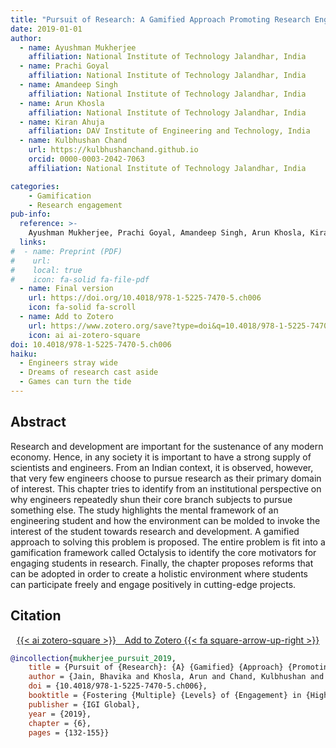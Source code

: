 ```yaml
---
title: "Pursuit of Research: A Gamified Approach Promoting Research Engagement Among Undergraduate Students"
date: 2019-01-01
author:
  - name: Ayushman Mukherjee
    affiliation: National Institute of Technology Jalandhar, India
  - name: Prachi Goyal
    affiliation: National Institute of Technology Jalandhar, India
  - name: Amandeep Singh
    affiliation: National Institute of Technology Jalandhar, India
  - name: Arun Khosla
    affiliation: National Institute of Technology Jalandhar, India
  - name: Kiran Ahuja
    affiliation: DAV Institute of Engineering and Technology, India
  - name: Kulbhushan Chand
    url: https://kulbhushanchand.github.io
    orcid: 0000-0003-2042-7063
    affiliation: National Institute of Technology Jalandhar, India

categories:
    - Gamification
    - Research engagement
pub-info:
  reference: >-
    Ayushman Mukherjee, Prachi Goyal, Amandeep Singh, Arun Khosla, Kiran Ahuja, and <strong>Kulbhushan Chand</strong>, “Pursuit of Research: A Gamified Approach Promoting Research Engagement Among Undergraduate Students,” chap. 6 in <em>Fostering Multiple Levels of Engagement in Higher Education Environments</em>, doi: <a href="https://doi.org/10.4018/978-1-5225-7470-5.ch006"><code>10.4018/978-1-5225-7470-5.ch006</code></a>
  links:
#  - name: Preprint (PDF)
#    url: 
#    local: true
#    icon: fa-solid fa-file-pdf
  - name: Final version
    url: https://doi.org/10.4018/978-1-5225-7470-5.ch006
    icon: fa-solid fa-scroll
  - name: Add to Zotero
    url: https://www.zotero.org/save?type=doi&q=10.4018/978-1-5225-7470-5.ch006
    icon: ai ai-zotero-square
doi: 10.4018/978-1-5225-7470-5.ch006
haiku:
  - Engineers stray wide
  - Dreams of research cast aside
  - Games can turn the tide
---
```


## Abstract

Research and development are important for the sustenance of any modern economy. Hence, in any society it is important to have a strong supply of scientists and engineers. From an Indian context, it is observed, however, that very few engineers choose to pursue research as their primary domain of interest. This chapter tries to identify from an institutional perspective on why engineers repeatedly shun their core branch subjects to pursue something else. The study highlights the mental framework of an engineering student and how the environment can be molded to invoke the interest of the student towards research and development. A gamified approach to solving this problem is proposed. The entire problem is fit into a gamification framework called Octalysis to identify the core motivators for engaging students in research. Finally, the chapter proposes reforms that can be adopted in order to create a holistic environment where students can participate freely and engage positively in cutting-edge projects.

## Citation

<p class="buttons" style="text-align:center;">
<a class="btn btn-danger" target="_blank" href="https://www.zotero.org/save?type=doi&q=10.4018/978-1-5225-7470-5.ch006">{{< ai zotero-square >}}&emsp;Add to Zotero {{< fa square-arrow-up-right >}}</a>
</p>

``` bibtex
@incollection{mukherjee_pursuit_2019,
    title = {Pursuit of {Research}: {A} {Gamified} {Approach} {Promoting} {Research} {Engagement} {Among} {Undergraduate} {Students}},
    author = {Jain, Bhavika and Khosla, Arun and Chand, Kulbhushan and Ahuja, Kiran},
    doi = {10.4018/978-1-5225-7470-5.ch006},
    booktitle = {Fostering {Multiple} {Levels} of {Engagement} in {Higher} {Education} {Environments}},
    publisher = {IGI Global},
    year = {2019},
    chapter = {6},
    pages = {132-155}}
```

